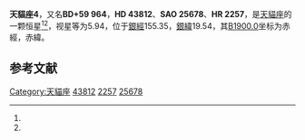 {{Starbox begin
| name = 天貓座4
}}
{{Starbox observe
| epoch = [[J2000.0|J2000.0]]
| constell = [[天貓座|天貓座]]<ref name=SIMBAD>{{cite web
 | url=http://simbad.u-strasbg.fr/simbad/sim-id?Ident=HR+2257
 | title=Pulsating variable Star
 | publisher=Centre de Données astronomiques de Strasbourg
 | work=SIMBAD
 | accessdate=2012-07-13
 | archive-date=2019-09-16
 | archive-url=https://web.archive.org/web/20190916031105/http://simbad.u-strasbg.fr/simbad/sim-id?Ident=HR+2257
 | dead-url=no
 }}</ref><ref name=DATA>{{cite web
 | url=http://vizier.u-strasbg.fr/viz-bin/VizieR-5?-out.add=.&-source=5050&-corr=PK=HR&-out.max=9999&HR=2257
 | title=VizieR Detailed Page
 | accessdate=2012-07-13
 | archive-date=2016-03-05
 | archive-url=https://web.archive.org/web/20160305051156/http://vizier.u-strasbg.fr/viz-bin/VizieR-5?-out.add=.&-source=5050&-corr=PK=HR&-out.max=9999&HR=2257
 | dead-url=no
 }}</ref>
| 星官 = 
| ra = {{RA|6|22|3.6}}<ref name=SIMBAD /><ref name=DATA />
| dec = {{DEC|+59|22|20}}<ref name=SIMBAD /><ref name=DATA />
| appmag_v = 5.94<ref name=SIMBAD /><ref name=DATA />
}}
{{Starbox character
| class = A3V<ref name=SIMBAD /><ref name=DATA />
| b-v = <ref name=SIMBAD /><ref name=DATA />
| u-b = <ref name=SIMBAD /><ref name=DATA />
| r-i = <ref name=SIMBAD /><ref name=DATA />
| variable = 
}}
{{Starbox astrometry
| radial_v = 
| prop_mo_ra = -24
| parallax = 0.005
| p_error =
}}
{{Starbox catalog
| names =BD+59 964，[[SAO星表|SAO]] 25678，[[HD星表|HD]] 43812，[[HR星表|HR]] 2257}}
{{Starbox reference |Simbad=HR+2257}}
{{Starbox end}}

'''天貓座4'''，又名'''BD+59 964'''，'''HD 43812'''、'''SAO 25678'''、'''HR 2257'''，是[[天貓座|天貓座]]的一颗恒星<ref name=SIMBAD /><ref name=DATA />，视星等为5.94，位于[[銀道座標系|銀經]]155.35，[[銀道座標系|銀緯]]19.54，其[[B1900.0|B1900.0]]坐标为赤經{{RA|6|13|11.1}}，赤緯{{DEC|+59|19.54|54}}。

== 参考文献 ==
{{reflist}}

{{天猫座恒星}}

[[Category:天貓座|Category:天貓座]]
[[Category:HD和HDE天體|43812]]
[[Category:HR天體|2257]]
[[Category:SAO天體|25678]]


{{star-stub}}